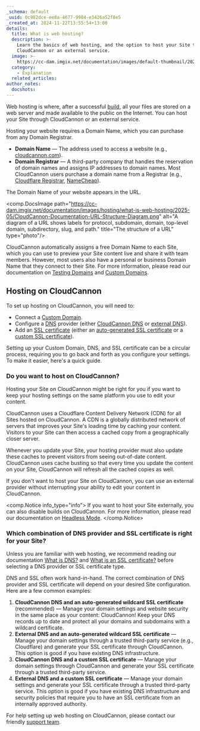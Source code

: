 ```yaml
---
_schema: default
_uuid: 0c982dce-ee8a-4677-9984-e3426a52f8e5
_created_at: 2024-11-22T13:55:54+13:00
details:
  title: What is web hosting?
  description: >-
    Learn the basics of web hosting, and the option to host your Site through
    CloudCannon or an external service.
  image: >-
    https://cc-dam.imgix.net/documentation/images/default-thumbnail/2023-Q4/CloudCannon-Documentation-Thumbnail.png
  category:
    - Explanation
  related_articles:
author_notes:
  docshots:
---
```

Web hosting is where, after a successful [build](/documentation/developer-articles/what-is-a-site-build/), all your files are stored on a web server and made available to the public on the Internet. You can host your Site through CloudCannon or an external service.

Hosting your website requires a Domain Name, which you can purchase from any Domain Registrar.

* **Domain Name** — The address used to access a website (e.g., [cloudcannon.com](https://cloudcannon.com/)).
* **Domain Registrar** — A third-party company that handles the reservation of domain names and assigns IP addresses to domain names. Most CloudCannon users purchase a domain name from a Registrar (e.g., [Cloudflare Registrar](https://www.cloudflare.com/en-gb/products/registrar/), [NameCheap](https://www.namecheap.com/)).

The Domain Name of your website appears in the URL.

<comp.DocsImage path="https://cc-dam.imgix.net/documentation/images/hosting/what-is-web-hosting/2025-05/CloudCannon-Documentation-URL-Structure-Diagram.png" alt="A diagram of a URL shows labels for protocol, subdomain, domain, top-level domain, subdirectory, slug, and path." title="The structure of a URL" type="photo"/>

CloudCannon automatically assigns a free Domain Name to each Site, which you can use to preview your Site content live and share it with team members. However, most users also have a personal or business Domain Name that they connect to their Site. For more information, please read our documentation on [Testing Domains](/documentation/articles/what-is-a-testing-domain/) and [Custom Domains](/documentation/developer-articles/what-is-a-custom-domain/).

## Hosting on CloudCannon

To set up hosting on CloudCannon, you will need to:

* Connect a [Custom Domain](/documentation/developer-articles/what-is-a-custom-domain/).
* Configure a [DNS](/documentation/developer-articles/what-is-dns/) provider (either [CloudCannon DNS](/documentation/articles/configure-cloudcannon-dns) or [external DNS](/documentation/developer-articles/configure-external-dns/)).
* Add an [SSL certificate](/documentation/developer-articles/what-is-an-ssl-certificate/) (either an [auto-generated SSL certificate](/documentation/articles/https-support-for-your-sites-hosted-on-cloudcannon/) or a [custom SSL certificate](/documentation/developer-articles/add-a-custom-ssl-certificate/)).

Setting up your Custom Domain, DNS, and SSL certificate can be a circular process, requiring you to go back and forth as you configure your settings. To make it easier, here's a quick guide.

### Do you want to host on CloudCannon?

Hosting your Site on CloudCannon might be right for you if you want to keep your hosting settings on the same platform you use to edit your content.

CloudCannon uses a Cloudflare Content Delivery Network (CDN) for all Sites hosted on CloudCannon. A CDN is a globally distributed network of servers that improves your Site's loading time by caching your content. Visitors to your Site can then access a cached copy from a geographically closer server.

Whenever you update your Site, your hosting provider must also update these caches to prevent visitors from seeing out-of-date content. CloudCannon uses cache busting so that every time you update the content on your Site, CloudCannon will refresh all the cached copies as well.

If you don't want to host your Site on CloudCannon, you can use an external provider without interrupting your ability to edit your content in CloudCannon.

<comp.Notice info_type="info">
  If you want to host your Site externally, you can also disable builds on CloudCannon. For more information, please read our documentation on [Headless Mode](/documentation/articles/what-is-headless-mode/).
</comp.Notice>

### Which combination of DNS provider and SSL certificate is right for your Site?

Unless you are familiar with web hosting, we recommend reading our documentation [What is DNS?](/documentation/developer-articles/what-is-dns/) and [What is an SSL certificate?](/documentation/developer-articles/what-is-an-ssl-certificate/) before selecting a DNS provider or SSL certificate type.

DNS and SSL often work hand-in-hand. The correct combination of DNS provider and SSL certificate will depend on your desired Site configuration. Here are a few common examples:

1. **CloudCannon DNS and an auto-generated wildcard SSL certificate** (recommended) — Manage your domain settings and website security in the same place as your content: CloudCannon! Keep your DNS records up to date and protect all your domains and subdomains with a wildcard certificate.
2. **External DNS and an auto-generated wildcard SSL certificate** — Manage your domain settings through a trusted third-party service (e.g., Cloudflare) and generate your SSL certificate through CloudCannon. This option is good if you have existing DNS infrastructure.
3. **CloudCannon DNS and a custom SSL certificate** — Manage your domain settings through CloudCannon and generate your SSL certificate through a trusted third-party service.
4. **External DNS and a custom SSL certificate** — Manage your domain settings and generate your SSL certificate through a trusted third-party service. This option is good if you have existing DNS infrastructure and security policies that require you to have an SSL certificate from an internally approved authority.

For help setting up web hosting on CloudCannon, please contact our friendly [support team](/support/).
